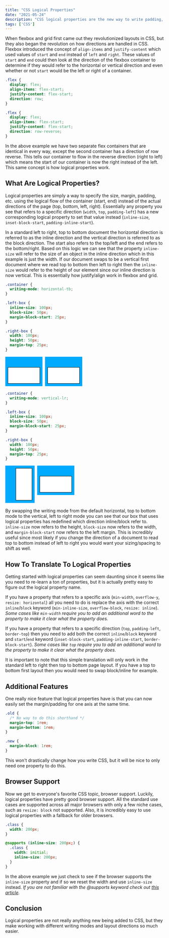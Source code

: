 ```yaml
---
title: "CSS Logical Properties"
date: "2021-05-24"
description: "CSS logical properties are the new way to write padding, margin, border, and so much more. They will change CSS forever."
tags: ['CSS']
---
```



When flexbox and grid first came out they revolutionized layouts in CSS, but they also began the revolution on how directions are handled in CSS. Flexbox introduced the concept of `align-items` and `justify-content` which used values of `start` and `end` instead of `left` and `right`. These values of `start` and `end` could then look at the direction of the flexbox container to determine if they would refer to the horizontal or vertical direction and even whether or not `start` would be the left or right of a container.

```css
.flex {
  display: flex;
  align-items: flex-start;
  justify-content: flex-start;
  direction: row;
}
```
<Flexbox />

```css {5}
.flex {
  display: flex;
  align-items: flex-start;
  justify-content: flex-start;
  direction: row-reverse;
}
```
<Flexbox direction="row-reverse" />

In the above example we have two separate flex containers that are identical in every way, except the second container has a direction of row reverse. This tells our container to flow in the reverse direction (right to left) which means the start of our container is now the right instead of the left. This same concept is how logical properties work.

## What Are Logical Properties?

Logical properties are simply a way to specify the size, margin, padding, etc. using the logical flow of the container (start, end) instead of the actual directions of the page (top, bottom, left, right). Essentially any property you see that refers to a specific direction (`width`, `top`, `padding-left`) has a new corresponding logical property to set that value instead (`inline-size`, `inset-block-start`, `padding-inline-start`).

In a standard left to right, top to bottom document the horizontal direction is referred to as the inline direction and the vertical direction is referred to as the block direction. The start also refers to the top/left and the end refers to the bottom/right. Based on this logic we can see that the property `inline-size` will refer to the size of an object in the inline direction which in this example is just the width. If our document swaps to be a vertical first document where we read top to bottom then left to right then the `inline-size` would refer to the height of our element since our inline direction is now vertical. This is essentially how justify/align work in flexbox and grid.

```css
.container {
  writing-mode: horizontal-tb;
}

.left-box {
  inline-size: 100px;
  block-size: 50px;
  margin-block-start: 25px;
}

.right-box {
  width: 100px;
  height: 50px;
  margin-top: 25px;
}
```
<div style="display: flex; margin-bottom: 1rem; width: min-content; align-items: start">
  <div style="writing-mode: horizontal-tb; background-color: #00AAFF; padding: .5rem;">
    <div style="inline-size: 100px; block-size: 50px; background-color: white; border: 1px solid black; margin-block-start: 25px;"></div>
  </div>
  <div style="writing-mode: horizontal-tb; background-color: #00AAFF; padding: .5rem; margin-left: .5rem;">
    <div style="width: 100px; height: 50px; background-color: white; border: 1px solid black; margin-top: 25px;"></div>
  </div>
</div>

```css {2}
.container {
  writing-mode: vertical-lr;
}

.left-box {
  inline-size: 100px;
  block-size: 50px;
  margin-block-start: 25px;
}

.right-box {
  width: 100px;
  height: 50px;
  margin-top: 25px;
}
```
<div style="display: flex; margin-bottom: 1rem; width: min-content; align-items: start">
  <div style="writing-mode: vertical-lr; background-color: #00AAFF; padding: .5rem;">
    <div style="inline-size: 100px; block-size: 50px; background-color: white; border: 1px solid black; margin-block-start: 25px;"></div>
  </div>
  <div style="writing-mode: vertical-lr; background-color: #00AAFF; padding: .5rem; margin-left: .5rem;">
    <div style="width: 100px; height: 50px; background-color: white; border: 1px solid black; margin-top: 25px;"></div>
  </div>
</div>

By swapping the writing mode from the default horizontal, top to bottom mode to the vertical, left to right mode you can see that our box that uses logical properties has redefined which direction inline/block refer to. `inline-size` now refers to the height, `block-size` now refers to the width, and `margin-block-start` now refers to the left margin. This is incredibly useful since most likely if you change the direction of a document to read top to bottom instead of left to right you would want your sizing/spacing to shift as well.

## How To Translate To Logical Properties

Getting started with logical properties can seem daunting since it seems like you need to re-learn a ton of properties, but it is actually pretty easy to figure out the logical property name.

If you have a property that refers to a specific axis (`min-width`, `overflow-y`, `resize: horizontal`) all you need to do is replace the axis with the correct `inline`/`block` keyword (`min-inline-size`, `overflow-block`, `resize: inline`). *Some cases like `min-width` require you to add an additional word to the property to make it clear what the property does.*

If you have a property that refers to a specific direction (`top`, `padding-left`, `border-top`) then you need to add both the correct `inline`/`block` keyword and `start`/`end` keyword (`inset-block-start`, `padding-inline-start`, `border-block-start`). *Some cases like `top` require you to add an additional word to the property to make it clear what the property does.*

It is important to note that this simple translation will only work in the standard left to right then top to bottom page layout. If you have a top to bottom first layout then you would need to swap block/inline for example.

## Additional Features

One really nice feature that logical properties have is that you can now easily set the margin/padding for one axis at the same time.
```css
.old {
  /* No way to do this shorthand */
  margin-top: 1rem;
  margin-bottom: 1rem;
}

.new {
  margin-block: 1rem;
}
```
This won't drastically change how you write CSS, but it will be nice to only need one property to do this.

## Browser Support

Now we get to everyone's favorite CSS topic, browser support. Luckily, logical properties have pretty good browser support. All the standard use cases are supported across all major browsers with only a few niche cases, such as `resize: block` not supported. Also, it is incredibly easy to use logical properties with a fallback for older browsers.
```css
.class {
  width: 200px;
}

@supports (inline-size: 200px;) {
  .class {
    width: initial;
    inline-size: 200px;
  }
}
```
In the above example we just check to see if the browser supports the `inline-size` property and if so we reset the width and use `inline-size` instead. *If you are not familiar with the @supports keyword check out [this article](/2019-12/css-supports-property).*

## Conclusion

Logical properties are not really anything new being added to CSS, but they make working with different writing modes and layout directions so much easier.